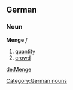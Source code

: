 ==German==
===Noun===
'''Menge''' ''f''

# [[quantity]]
# [[crowd]]

[[Category:German nouns]]

[[de:Menge]]